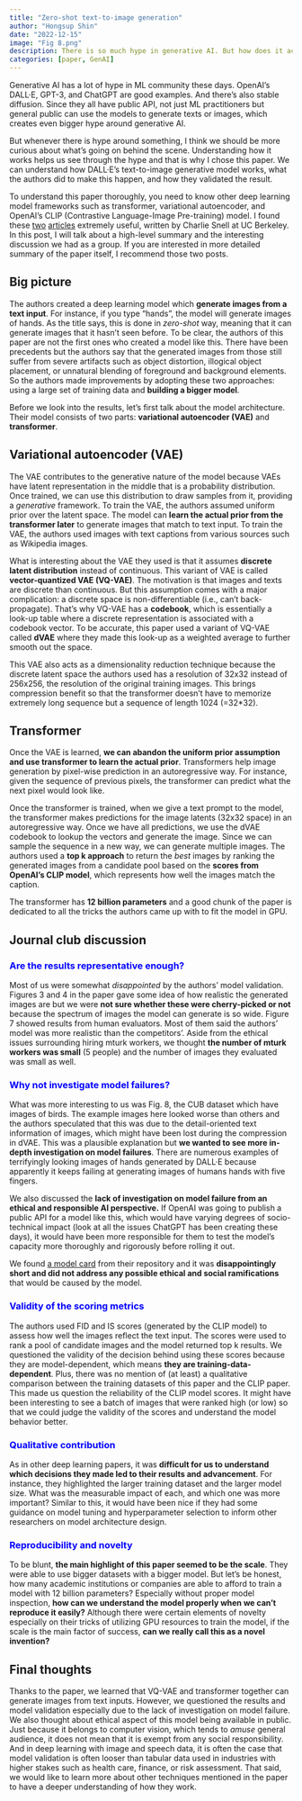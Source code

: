 ```yaml
---
title: "Zero-shot text-to-image generation"
author: "Hongsup Shin"
date: "2022-12-15"
image: "Fig 8.png"
description: There is so much hype in generative AI. But how does it actually work? We discuss OpenAI's DALL-E paper to understand model architecture but more importantly, whether their model validation is solid and reasonable.
categories: [paper, GenAI]
---
```


Generative AI has a lot of hype in ML community these days. OpenAI's DALL·E, GPT-3, and ChatGPT are good examples. And there's also stable diffusion. Since they all have public API, not just ML practitioners but general public can use the models to generate texts or images, which creates even bigger hype around generative AI. 

But whenever there is hype around something, I think we should be more curious about what's going on behind the scene. Understanding how it works helps us see through the hype and that is why I chose this paper. We can understand how DALL·E's text-to-image generative model works, what the authors did to make this happen, and how they validated the result.

To understand this paper thoroughly, you need to know other deep learning model frameworks such as transformer, variational autoencoder, and OpenAI's CLIP (Contrastive Language-Image Pre-training) model. I found these [two](https://ml.berkeley.edu/blog/posts/vq-vae/) [articles](https://ml.berkeley.edu/blog/posts/dalle2/) extremely useful, written by Charlie Snell at UC Berkeley. In this post, I will talk about a high-level summary and the interesting discussion we had as a group. If you are interested in more detailed summary of the paper itself, I recommend those two posts.

## Big picture
The authors created a deep learning model which **generate images from a text input**. For instance, if you type "hands", the model will generate images of hands. As the title says, this is done in *zero-shot* way, meaning that it can generate images that it hasn't seen before. To be clear, the authors of this paper are not the first ones who created a model like this. There have been precedents but the authors say that the generated images from those still suffer from severe artifacts such as object distortion, illogical object placement, or unnatural blending of foreground and background elements. So the authors made improvements by adopting these two approaches: using a large set of training data and **building a bigger model**.

Before we look into the results, let's first talk about the model architecture. Their model consists of two parts: **variational autoencoder (VAE)** and **transformer**. 

## Variational autoencoder (VAE)
The VAE contributes to the generative nature of the model because VAEs have latent representation in the middle that is a probability distribution. Once trained, we can use this distribution to draw samples from it, providing a *generative* framework. To train the VAE, the authors assumed uniform prior over the latent space. The model can **learn the actual prior from the transformer later** to generate images that match to text input. To train the VAE, the authors used images with text captions from various sources such as Wikipedia images.

What is interesting about the VAE they used is that it assumes **discrete latent distribution** instead of continuous. This variant of VAE is called **vector-quantized VAE (VQ-VAE)**. The motivation is that images and texts are discrete than continuous. But this assumption comes with a major complication: a discrete space is non-differentiable (i.e., can't back-propagate). That's why VQ-VAE has a **codebook**, which is essentially a look-up table where a discrete representation is associated with a codebook vector. To be accurate, this paper used a variant of VQ-VAE called **dVAE** where they made this look-up as a weighted average to further smooth out the space.

This VAE also acts as a dimensionality reduction technique because the discrete latent space the authors used has a resolution of 32x32 instead of 256x256, the resolution of the original training images. This brings compression benefit so that the transformer doesn't have to memorize extremely long sequence but a sequence of length 1024 (=32*32).

## Transformer
Once the VAE is learned, **we can abandon the uniform prior assumption and use transformer to learn the actual prior**. Transformers help image generation by pixel-wise prediction in an autoregressive way. For instance, given the sequence of previous pixels, the transformer can predict what the next pixel would look like. 

Once the transformer is trained, when we give a text prompt to the model, the transformer makes predictions for the image latents (32x32 space) in an autoregressive way. Once we have all predictions, we use the dVAE codebook to lookup the vectors and generate the image. Since we can sample the sequence in a new way, we can generate multiple images. The authors used a **top k approach** to return the *best* images by ranking the generated images from a candidate pool based on the **scores from OpenAI's CLIP model**, which represents how well the images match the caption.

The transformer has **12 billion parameters** and a good chunk of the paper is dedicated to all the tricks the authors came up with to fit the model in GPU.

## Journal club discussion
### <font color="blue">Are the results representative enough?</font>
Most of us were somewhat *disappointed* by the authors' model validation. Figures 3 and 4 in the paper gave some idea of how realistic the generated images are but we were **not sure whether these were cherry-picked or not** because the spectrum of images the model can generate is so wide. Figure 7 showed results from human evaluators. Most of them said the authors' model was more realistic than the competitors'. Aside from the ethical issues surrounding hiring mturk workers, we thought **the number of mturk workers was small** (5 people) and the number of images they evaluated was small as well.

### <font color="blue">Why not investigate model failures?</font>
What was more interesting to us was Fig. 8, the CUB dataset which have images of birds. The example images here looked worse than others and the authors speculated that this was due to the detail-oriented text information of images, which might have been lost during the compression in dVAE. This was a plausible explanation but **we wanted to see more in-depth investigation on model failures**. There are numerous examples of terrifyingly looking images of hands generated by DALL·E because apparently it keeps failing at generating images of humans hands with five fingers. 

We also discussed the **lack of investigation on model failure from an ethical and responsible AI perspective.** If OpenAI was going to publish a public API for a model like this, which would have varying degrees of socio-technical impact (look at all the issues ChatGPT has been creating these days), it would have been more responsible for them to test the model's capacity more thoroughly and rigorously before rolling it out.

We found [a model card](https://github.com/openai/DALL-E/blob/master/model_card.md) from their repository and it was **disappointingly short and did not address any possible ethical and social ramifications** that would be caused by the model.

### <font color="blue">Validity of the scoring metrics</font>
The authors used FID and IS scores (generated by the CLIP model) to assess how well the images reflect the text input. The scores were used to rank a pool of candidate images and the model returned top k results. We questioned the validity of the decision behind using these scores because they are model-dependent, which means **they are training-data-dependent**. Plus, there was no mention of (at least) a qualitative comparison between the training datasets of this paper and the CLIP paper. This made us question the reliability of the CLIP model scores. It might have been interesting to see a batch of images that were ranked high (or low) so that we could judge the validity of the scores and understand the model behavior better.

### <font color="blue">Qualitative contribution</font>
As in other deep learning papers, it was **difficult for us to understand which decisions they made led to their results and advancement**. For instance, they highlighted the larger training dataset and the larger model size. What was the measurable impact of each, and which one was more important? Similar to this, it would have been nice if they had some guidance on model tuning and hyperparameter selection to inform other researchers on model architecture design.

### <font color="blue">Reproducibility and novelty</font>
To be blunt, **the main highlight of this paper seemed to be the scale**. They were able to use bigger datasets with a bigger model. But let's be honest, how many academic institutions or companies are able to afford to train a model with 12 billion parameters? Especially without proper model inspection, **how can we understand the model properly when we can't reproduce it easily?** Although there were certain elements of novelty especially on their tricks of utilizing GPU resources to train the model, if the scale is the main factor of success, **can we really call this as a novel invention?**

## Final thoughts
Thanks to the paper, we learned that VQ-VAE and transformer together can generate images from text inputs. However, we questioned the results and model validation especially due to the lack of investigation on model failure. We also thought about ethical aspect of this model being available in public. Just because it belongs to computer vision, which tends to *amuse* general audience, it does not mean that it is exempt from any social responsibility. And in deep learning with image and speech data, it is often the case that model validation is often looser than tabular data used in industries with higher stakes such as health care, finance, or risk assessment. That said, we would like to learn more about other techniques mentioned in the paper to have a deeper understanding of how they work.